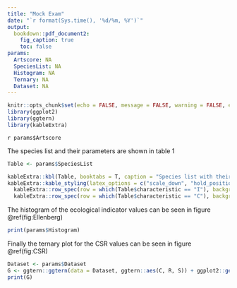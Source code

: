 ```yaml
---
title: "Mock Exam"
date: "`r format(Sys.time(), '%d/%m, %Y')`"
output:
  bookdown::pdf_document2:
    fig_caption: true
    toc: false
params:
  Artscore: NA
  SpeciesList: NA
  Histogram: NA
  Ternary: NA
  Dataset: NA
---
```


```r
knitr::opts_chunk$set(echo = FALSE, message = FALSE, warning = FALSE, error = FALSE)
library(ggplot2)
library(ggtern)
library(kableExtra)
```

`r params$Artscore`

The species list and their parameters are shown in table 1

```r
Table <- params$SpeciesList

kableExtra::kbl(Table, booktabs = T, caption = "Species list with their parameters, including ellenberg values and CSR values") |> 
kableExtra::kable_styling(latex_options = c("scale_down", "hold_position"), position = "center") |> 
  kableExtra::row_spec(row = which(Table$characteristic == "I"), background = '#a6d96a') |> 
  kableExtra::row_spec(row = which(Table$characteristic == "C"), background =  '#fdae61')
```

The histogram of the ecological indicator values can be seen in figure \@ref(fig:Ellenberg)

```r
print(params$Histogram)
```

Finally the ternary plot for the CSR values can be seen in figure \@ref(fig:CSR)

```r
Dataset <- params$Dataset
G <- ggtern::ggtern(data = Dataset, ggtern::aes(C, R, S)) + ggplot2::geom_point() + ggtern::theme_arrowlength()
print(G)
```
